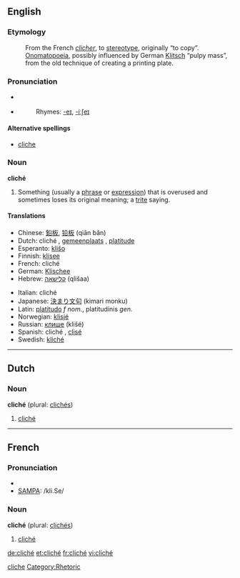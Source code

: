 ==English==
{{wikipedia}}

===Etymology===
:From the French ''[[clicher]]'', to [[stereotype]], originally “to copy”. [[Onomatopoeia]], possibly influenced by German [[Klitsch]] “pulpy mass”, from the old technique of creating a printing plate.

===Pronunciation===
*{{italbrac|UK}} {{IPA|/ˈkli:ʃeɪ/}}
*{{italbrac|US}} {{IPA|/kli:ˈʃeɪ/}}
*:Rhymes: [[Rhymes:English:-eɪ|-eɪ]], [[Rhymes:English:-iːʃeɪ|-iːʃeɪ]]

====Alternative spellings====
{{rfc-level|Alternative spellings at L4+ not in L3 POS section}}
*[[cliche]]

===Noun===
'''cliché'''

# Something (usually a [[phrase]] or [[expression]]) that is overused and sometimes loses its original meaning; a [[trite]] saying.

====Translations====
{{top}}
*Chinese: [[鉛板]], [[铅板]] (qiān bǎn)
*Dutch: cliché {{n}}, [[gemeenplaats]] {{f}}, [[platitude]] {{f}}
*Esperanto: [[kliŝo]]
*Finnish: [[klisee]]
*French: cliché {{m}}
*German: [[Klischee]] {{n}}
*Hebrew: [[קלישאה]] (qlišaa) {{f}}
{{mid}}
*Italian: cliché {{m}}
*Japanese: [[決まり文句]] (kimari monku)
*Latin: [[platitudo]] ''f nom.'', platitudinis ''gen.''
*Norwegian: [[klisjé]] {{n}}
*Russian: [[клише]] (klišé) {{n}}
*Spanish: cliché {{m}}, [[clisé]] {{m}}
*Swedish: [[kliché]] {{c}}
{{bottom}}

[[Category:English words spelled with diacritics|cliche]]

----

==Dutch==

===Noun===
'''cliché''' {{n}} (plural: [[clichés]])

# [[cliché#English|cliché]]

----

==French==

===Pronunciation===
*{{IPA|/kliʃe/}}
*[[w:SAMPA|SAMPA]]: /kli.Se/

===Noun===
'''cliché''' {{m}} (plural: [[clichés]])

# [[cliché#English|cliché]]

[[Category:Rhetoric]]

[[de:cliché]]
[[et:cliché]]
[[fr:cliché]]
[[vi:cliché]]